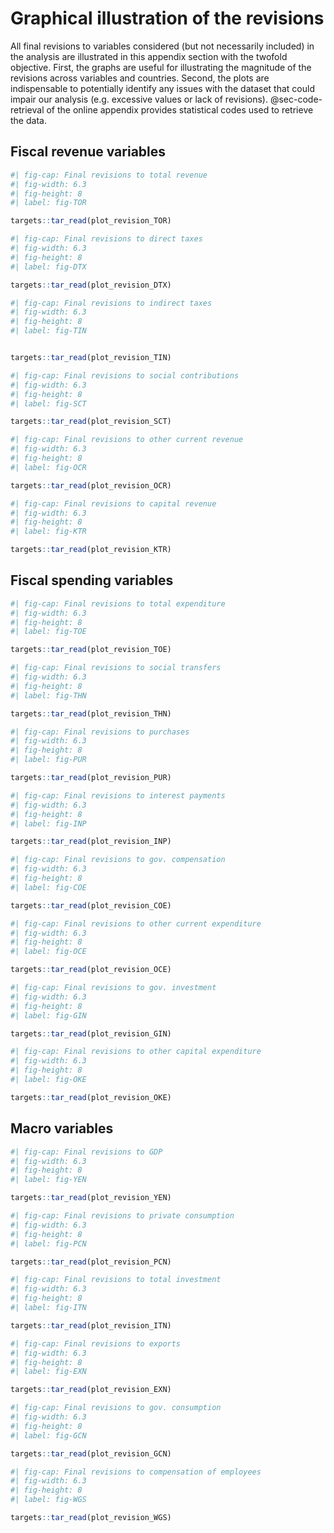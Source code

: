 # Graphical illustration of the revisions {#sec-Revisions-illustration}

All final revisions to variables considered (but not necessarily included) in the analysis are illustrated in this appendix section with the twofold objective. First, the graphs are useful for illustrating the magnitude of the revisions across variables and countries. Second, the plots are indispensable to potentially identify any issues with the dataset that could impair our analysis (e.g. excessive values or lack of revisions). @sec-code-retrieval of the online appendix provides statistical codes used to retrieve the data.
<!-- APPENDIX BUG CROSS REF : https://github.com/quarto-dev/quarto-cli/issues/3234 -->

## Fiscal revenue variables
```r
#| fig-cap: Final revisions to total revenue
#| fig-width: 6.3
#| fig-height: 8
#| label: fig-TOR

targets::tar_read(plot_revision_TOR)
```

::: {.content-visible when-format="pdf"}
\pagebreak
:::

```r
#| fig-cap: Final revisions to direct taxes
#| fig-width: 6.3
#| fig-height: 8
#| label: fig-DTX

targets::tar_read(plot_revision_DTX)
```

::: {.content-visible when-format="pdf"}
\pagebreak
:::

```r
#| fig-cap: Final revisions to indirect taxes
#| fig-width: 6.3
#| fig-height: 8
#| label: fig-TIN


targets::tar_read(plot_revision_TIN)
```

::: {.content-visible when-format="pdf"}
\pagebreak
:::

```r
#| fig-cap: Final revisions to social contributions
#| fig-width: 6.3
#| fig-height: 8
#| label: fig-SCT

targets::tar_read(plot_revision_SCT)
```

::: {.content-visible when-format="pdf"}
\pagebreak
:::

```r
#| fig-cap: Final revisions to other current revenue
#| fig-width: 6.3
#| fig-height: 8
#| label: fig-OCR

targets::tar_read(plot_revision_OCR)
```

::: {.content-visible when-format="pdf"}
\pagebreak
:::

```r
#| fig-cap: Final revisions to capital revenue
#| fig-width: 6.3
#| fig-height: 8
#| label: fig-KTR

targets::tar_read(plot_revision_KTR)
```

## Fiscal spending variables

```r
#| fig-cap: Final revisions to total expenditure
#| fig-width: 6.3
#| fig-height: 8
#| label: fig-TOE

targets::tar_read(plot_revision_TOE)
```

::: {.content-visible when-format="pdf"}
\pagebreak
:::

```r
#| fig-cap: Final revisions to social transfers
#| fig-width: 6.3
#| fig-height: 8
#| label: fig-THN

targets::tar_read(plot_revision_THN)
```

::: {.content-visible when-format="pdf"}
\pagebreak
:::

```r
#| fig-cap: Final revisions to purchases
#| fig-width: 6.3
#| fig-height: 8
#| label: fig-PUR

targets::tar_read(plot_revision_PUR)
```

::: {.content-visible when-format="pdf"}
\pagebreak
:::

```r
#| fig-cap: Final revisions to interest payments
#| fig-width: 6.3
#| fig-height: 8
#| label: fig-INP

targets::tar_read(plot_revision_INP)
```

::: {.content-visible when-format="pdf"}
\pagebreak
:::

```r
#| fig-cap: Final revisions to gov. compensation
#| fig-width: 6.3
#| fig-height: 8
#| label: fig-COE

targets::tar_read(plot_revision_COE)
```

::: {.content-visible when-format="pdf"}
\pagebreak
:::

```r
#| fig-cap: Final revisions to other current expenditure
#| fig-width: 6.3
#| fig-height: 8
#| label: fig-OCE

targets::tar_read(plot_revision_OCE)
```

::: {.content-visible when-format="pdf"}
\pagebreak
:::

```r
#| fig-cap: Final revisions to gov. investment
#| fig-width: 6.3
#| fig-height: 8
#| label: fig-GIN

targets::tar_read(plot_revision_GIN)
```

::: {.content-visible when-format="pdf"}
\pagebreak
:::

```r
#| fig-cap: Final revisions to other capital expenditure
#| fig-width: 6.3
#| fig-height: 8
#| label: fig-OKE

targets::tar_read(plot_revision_OKE)
```

## Macro variables

```r
#| fig-cap: Final revisions to GDP
#| fig-width: 6.3
#| fig-height: 8
#| label: fig-YEN

targets::tar_read(plot_revision_YEN)
```

::: {.content-visible when-format="pdf"}
\pagebreak
:::

```r
#| fig-cap: Final revisions to private consumption
#| fig-width: 6.3
#| fig-height: 8
#| label: fig-PCN

targets::tar_read(plot_revision_PCN)
```

::: {.content-visible when-format="pdf"}
\pagebreak
:::

```r
#| fig-cap: Final revisions to total investment
#| fig-width: 6.3
#| fig-height: 8
#| label: fig-ITN

targets::tar_read(plot_revision_ITN)
```

::: {.content-visible when-format="pdf"}
\pagebreak
:::

```r
#| fig-cap: Final revisions to exports
#| fig-width: 6.3
#| fig-height: 8
#| label: fig-EXN

targets::tar_read(plot_revision_EXN)
```

::: {.content-visible when-format="pdf"}
\pagebreak
:::

```r
#| fig-cap: Final revisions to gov. consumption
#| fig-width: 6.3
#| fig-height: 8
#| label: fig-GCN

targets::tar_read(plot_revision_GCN)
```

::: {.content-visible when-format="pdf"}
\pagebreak
:::

```r
#| fig-cap: Final revisions to compensation of employees
#| fig-width: 6.3
#| fig-height: 8
#| label: fig-WGS

targets::tar_read(plot_revision_WGS)
```

